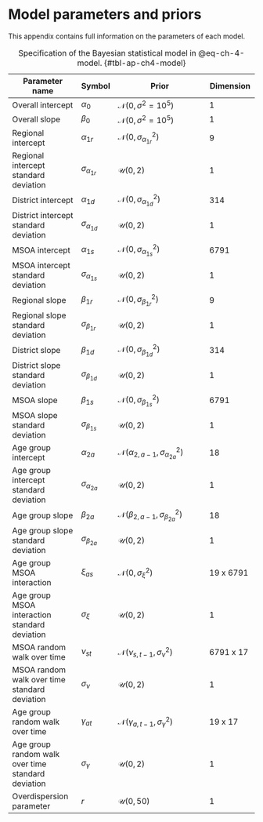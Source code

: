 # Model parameters and priors {#sec-appB}

This appendix contains full information on the parameters of each model.

| Parameter name                                     | Symbol                 | Prior                                                             | Dimension                            |
|----------------------------------------------------|------------------------|-------------------------------------------------------------------|--------------------------------------|
| Overall intercept                                  | $\alpha_0$             | $\mathcal{N}\left(0,\sigma^2=10^5\right)$                       | 1                                    |
| Overall slope                                      | $\beta_0$              | $\mathcal{N}\left(0,\sigma^2=10^5\right)$                       | 1                                    |
| Regional intercept                                 | $\alpha_{1r}$          | $\mathcal{N}\left(0,{\sigma_{\alpha_{1r}}}^2\right)$              | 9                                    |
| Regional intercept standard deviation              | $\sigma_{\alpha_{1r}}$ | $\mathcal{U}\left(0,2\right)$                                     | 1                                    |
| District intercept                                 | $\alpha_{1d}$          | $\mathcal{N}\left(0,{\sigma_{\alpha_{1d}}}^2\right)$              | 314                                  |
| District intercept standard deviation              | $\sigma_{\alpha_{1d}}$ | $\mathcal{U}\left(0,2\right)$                                     | 1                                    |
| MSOA intercept                                     | $\alpha_{1s}$          | $\mathcal{N}\left(0,{\sigma_{\alpha_{1s}}}^2\right)$              | 6791                                |
| MSOA intercept standard deviation                  | $\sigma_{\alpha_{1s}}$ | $\mathcal{U}\left(0,2\right)$                                     | 1                                    |
| Regional slope                                     | $\beta_{1r}$           | $\mathcal{N}\left(0,{\sigma_{\beta_{1r}}}^2\right)$               | 9                                    |
| Regional slope standard deviation                  | $\sigma_{\beta_{1r}}$  | $\mathcal{U}\left(0,2\right)$                                     | 1                                    |
| District slope                                     | $\beta_{1d}$           | $\mathcal{N}\left(0,{\sigma_{\beta_{1d}}}^2\right)$               | 314                                  |
| District slope standard deviation                  | $\sigma_{\beta_{1d}}$  | $\mathcal{U}\left(0,2\right)$                                     | 1                                    |
| MSOA slope                                         | $\beta_{1s}$           | $\mathcal{N}\left(0,{\sigma_{\beta_{1s}}}^2\right)$               | 6791                                |
| MSOA slope standard deviation                      | $\sigma_{\beta_{1s}}$  | $\mathcal{U}\left(0,2\right)$                                     | 1                                    |
| Age group intercept                                | $\alpha_{2a}$          | $\mathcal{N}\left(\alpha_{2,a-1},{\sigma_{\alpha_{2a}}}^2\right)$ | 18                                   |
| Age group intercept standard deviation             | $\sigma_{\alpha_{2a}}$ | $\mathcal{U}\left(0,2\right)$                                     | 1                                    |
| Age group slope                                    | $\beta_{2a}$           | $\mathcal{N}\left(\beta_{2,a-1},{\sigma_{\beta_{2a}}}^2\right)$   | 18                                   |
| Age group slope standard deviation                 | $\sigma_{\beta_{2a}}$  | $\mathcal{U}\left(0,2\right)$                                     | 1                                    |
| Age group MSOA interaction                         | $\xi_{as}$             | $\mathcal{N}\left(0,\sigma_\xi^2\right)$                          | 19 x 6791                           |
| Age group MSOA interaction standard deviation      | $\sigma_\xi$           | $\mathcal{U}\left(0,2\right)$                                     | 1                                    |
| MSOA random walk over time                         | $\nu_{st}$             | $\mathcal{N}\left(\nu_{s,t-1},\sigma_\nu^2\right)$                | 6791 x 17                           |
| MSOA random walk over time standard deviation      | $\sigma_\nu$           | $\mathcal{U}\left(0,2\right)$                                     | 1                                    |
| Age group random walk over time                    | $\gamma_{at}$          | $\mathcal{N}\left(\gamma_{a,t-1},\sigma_\gamma^2\right)$          | 19 x 17                              |
| Age group random walk over time standard deviation | $\sigma_\gamma$        | $\mathcal{U}\left(0,2\right)$                                     | 1                                    |
| Overdispersion parameter                           | $r$                    | $\mathcal{U}\left(0,50\right)$                                    | 1                                    |

: Specification of the Bayesian statistical model in @eq-ch-4-model. {#tbl-ap-ch4-model}